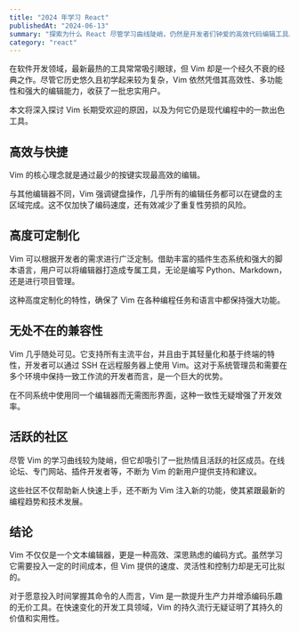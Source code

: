 ```yaml
---
title: "2024 年学习 React"
publishedAt: "2024-06-13"
summary: "探索为什么 React 尽管学习曲线陡峭，仍然是开发者们钟爱的高效代码编辑工具。"
category: "react"
---
```


在软件开发领域，最新最热的工具常常吸引眼球，但 Vim 却是一个经久不衰的经典之作。尽管它历史悠久且初学起来较为复杂，Vim 依然凭借其高效性、多功能性和强大的编辑能力，收获了一批忠实用户。

本文将深入探讨 Vim 长期受欢迎的原因，以及为何它仍是现代编程中的一款出色工具。

## 高效与快捷

Vim 的核心理念就是通过最少的按键实现最高效的编辑。

与其他编辑器不同，Vim 强调键盘操作，几乎所有的编辑任务都可以在键盘的主区域完成。这不仅加快了编码速度，还有效减少了重复性劳损的风险。

## 高度可定制化

Vim 可以根据开发者的需求进行广泛定制。借助丰富的插件生态系统和强大的脚本语言，用户可以将编辑器打造成专属工具，无论是编写 Python、Markdown，还是进行项目管理。

这种高度定制化的特性，确保了 Vim 在各种编程任务和语言中都保持强大功能。

## 无处不在的兼容性

Vim 几乎随处可见。它支持所有主流平台，并且由于其轻量化和基于终端的特性，开发者可以通过 SSH 在远程服务器上使用 Vim。这对于系统管理员和需要在多个环境中保持一致工作流的开发者而言，是一个巨大的优势。

在不同系统中使用同一个编辑器而无需图形界面，这种一致性无疑增强了开发效率。

## 活跃的社区

尽管 Vim 的学习曲线较为陡峭，但它却吸引了一批热情且活跃的社区成员。在线论坛、专门网站、插件开发者等，不断为 Vim 的新用户提供支持和建议。

这些社区不仅帮助新人快速上手，还不断为 Vim 注入新的功能，使其紧跟最新的编程趋势和技术发展。

## 结论

Vim 不仅仅是一个文本编辑器，更是一种高效、深思熟虑的编码方式。虽然学习它需要投入一定的时间成本，但 Vim 提供的速度、灵活性和控制力却是无可比拟的。

对于愿意投入时间掌握其命令的人而言，Vim 是一款提升生产力并增添编码乐趣的无价工具。在快速变化的开发工具领域，Vim 的持久流行无疑证明了其持久的价值和实用性。
